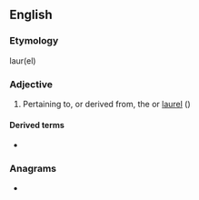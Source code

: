 ==English==

===Etymology===
laur(el) {{suffix|en||ic}}

===Adjective===
{{en-adj}}

# Pertaining to, or derived from, the {{vern|European bay}} or [[laurel]] (''{{l|mul|Laurus nobilis}}'')

====Derived terms====
* {{l|en|lauric acid}}

===Anagrams===
* {{anagrams|en|a=acilru|Ulrica|Uralic|curial|uracil}}